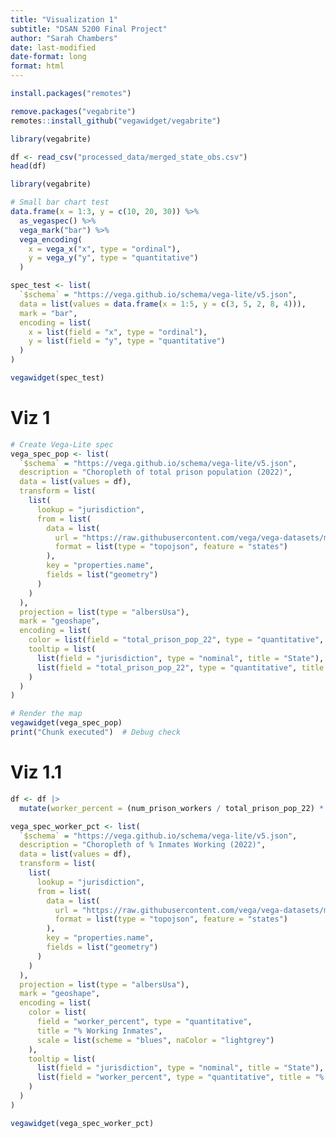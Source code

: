 ```yaml
---
title: "Visualization 1"
subtitle: "DSAN 5200 Final Project"
author: "Sarah Chambers"
date: last-modified
date-format: long
format: html
---
```


```r
install.packages("remotes")
```

```r
remove.packages("vegabrite")
remotes::install_github("vegawidget/vegabrite")

```

```r
library(vegabrite)

df <- read_csv("processed_data/merged_state_obs.csv")
head(df)
```

```r
library(vegabrite)

# Small bar chart test
data.frame(x = 1:3, y = c(10, 20, 30)) %>%
  as_vegaspec() %>%
  vega_mark("bar") %>%
  vega_encoding(
    x = vega_x("x", type = "ordinal"),
    y = vega_y("y", type = "quantitative")
  )

```


```r
spec_test <- list(
  `$schema` = "https://vega.github.io/schema/vega-lite/v5.json",
  data = list(values = data.frame(x = 1:5, y = c(3, 5, 2, 8, 4))),
  mark = "bar",
  encoding = list(
    x = list(field = "x", type = "ordinal"),
    y = list(field = "y", type = "quantitative")
  )
)

vegawidget(spec_test)
```
# Viz 1
```r
# Create Vega-Lite spec
vega_spec_pop <- list(
  `$schema` = "https://vega.github.io/schema/vega-lite/v5.json",
  description = "Choropleth of total prison population (2022)",
  data = list(values = df),
  transform = list(
    list(
      lookup = "jurisdiction",
      from = list(
        data = list(
          url = "https://raw.githubusercontent.com/vega/vega-datasets/main/data/us-10m.json",
          format = list(type = "topojson", feature = "states")
        ),
        key = "properties.name",
        fields = list("geometry")
      )
    )
  ),
  projection = list(type = "albersUsa"),
  mark = "geoshape",
  encoding = list(
    color = list(field = "total_prison_pop_22", type = "quantitative", title = "Prison Population (2022)"),
    tooltip = list(
      list(field = "jurisdiction", type = "nominal", title = "State"),
      list(field = "total_prison_pop_22", type = "quantitative", title = "Prison Pop")
    )
  )
)

# Render the map
vegawidget(vega_spec_pop)
print("Chunk executed")  # Debug check
```

# Viz 1.1
```r
df <- df |> 
  mutate(worker_percent = (num_prison_workers / total_prison_pop_22) * 100)
```

```r
vega_spec_worker_pct <- list(
  `$schema` = "https://vega.github.io/schema/vega-lite/v5.json",
  description = "Choropleth of % Inmates Working (2022)",
  data = list(values = df),
  transform = list(
    list(
      lookup = "jurisdiction",
      from = list(
        data = list(
          url = "https://raw.githubusercontent.com/vega/vega-datasets/main/data/us-10m.json",
          format = list(type = "topojson", feature = "states")
        ),
        key = "properties.name",
        fields = list("geometry")
      )
    )
  ),
  projection = list(type = "albersUsa"),
  mark = "geoshape",
  encoding = list(
    color = list(
      field = "worker_percent", type = "quantitative",
      title = "% Working Inmates",
      scale = list(scheme = "blues", naColor = "lightgrey")
    ),
    tooltip = list(
      list(field = "jurisdiction", type = "nominal", title = "State"),
      list(field = "worker_percent", type = "quantitative", title = "% Working", format = ".1f")
    )
  )
)

vegawidget(vega_spec_worker_pct)

```